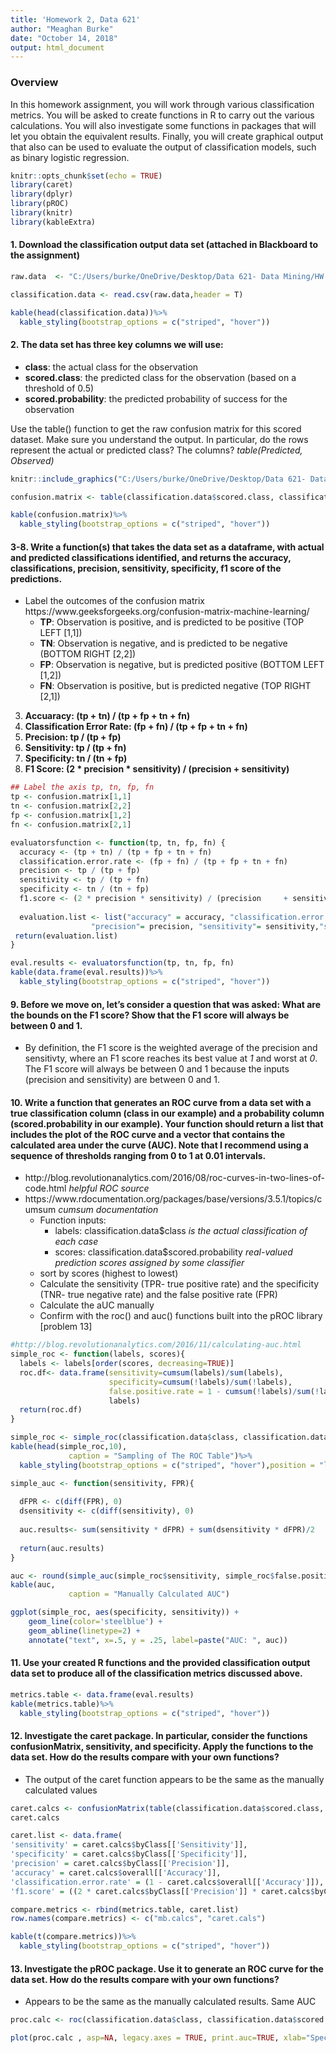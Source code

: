 ---
title: 'Homework 2, Data 621'
author: "Meaghan Burke"
date: "October 14, 2018"
output: html_document
---

### Overview


In this homework assignment, you will work through various classification metrics. You will be asked to create
functions in R to carry out the various calculations. You will also investigate some functions in packages that will let
you obtain the equivalent results. Finally, you will create graphical output that also can be used to evaluate the
output of classification models, such as binary logistic regression.

```{r setup, include=FALSE}
knitr::opts_chunk$set(echo = TRUE)
library(caret)
library(dplyr)
library(pROC)
library(knitr)
library(kableExtra)
```

####  1. Download the classification output data set (attached in Blackboard to the assignment)

```{r echo = FALSE}

raw.data  <- "C:/Users/burke/OneDrive/Desktop/Data 621- Data Mining/HW 2/classification-output-data.csv"

classification.data <- read.csv(raw.data,header = T)

kable(head(classification.data))%>%
  kable_styling(bootstrap_options = c("striped", "hover"))
```

#### 2. The data set has three key columns we will use:

- **class**: the actual class for the observation
- **scored.class**: the predicted class for the observation (based on a threshold of 0.5)
- **scored.probability**: the predicted probability of success for the observation

Use the table() function to get the raw confusion matrix for this scored dataset. Make sure you understand
the output. In particular, do the rows represent the actual or predicted class? The columns? *table(Predicted, Observed)*

```{r pressure, echo=FALSE, fig.cap="**Confusion Matrix**", out.width = '50%'}
knitr::include_graphics("C:/Users/burke/OneDrive/Desktop/Data 621- Data Mining/HW 2/Confusion_Matrix1_1.png")
```

```{r echo = FALSE}
confusion.matrix <- table(classification.data$scored.class, classification.data$class)

kable(confusion.matrix)%>%
  kable_styling(bootstrap_options = c("striped", "hover"))
```


#### 3-8. Write a function(s) that takes the data set as a dataframe, with actual and predicted classifications identified, and returns the accuracy, classifications, precision, sensitivity, specificity, f1 score of the predictions.

- Label the outcomes of the confusion matrix https://www.geeksforgeeks.org/confusion-matrix-machine-learning/
    - **TP**: Observation is positive, and is predicted to be positive (TOP LEFT [1,1])
    - **TN**: Observation is negative, and is predicted to be negative (BOTTOM RIGHT [2,2])
    - **FP**: Observation is negative, but is predicted positive (BOTTOM LEFT [1,2])
    - **FN**: Observation is positive, but is predicted negative (TOP RIGHT [2,1])
    
3. **Accuaracy: (tp + tn) / (tp + fp + tn + fn)**
4. **Classification Error Rate: (fp + fn) / (tp + fp + tn + fn)**
5. **Precision: tp / (tp + fp)**
6. **Sensitivity: tp / (tp + fn)**
7. **Specificity: tn / (tn + fp)**
8. **F1 Score: (2 * precision * sensitivity) / (precision     + sensitivity)**



```{r echo = FALSE}
## Label the axis tp, tn, fp, fn
tp <- confusion.matrix[1,1]
tn <- confusion.matrix[2,2]
fp <- confusion.matrix[1,2]
fn <- confusion.matrix[2,1]

```

```{r echo = FALSE}
evaluatorsfunction <- function(tp, tn, fp, fn) {
  accuracy <- (tp + tn) / (tp + fp + tn + fn)
  classification.error.rate <- (fp + fn) / (tp + fp + tn + fn)
  precision <- tp / (tp + fp)
  sensitivity <- tp / (tp + fn)
  specificity <- tn / (tn + fp)
  f1.score <- (2 * precision * sensitivity) / (precision     + sensitivity)
  
  evaluation.list <- list("accuracy" = accuracy, "classification.error.rate" = classification.error.rate,
                  "precision"= precision, "sensitivity"= sensitivity,"specificity"= specificity, "f1.score"= f1.score )
 return(evaluation.list)
}

eval.results <- evaluatorsfunction(tp, tn, fp, fn)
kable(data.frame(eval.results))%>%
  kable_styling(bootstrap_options = c("striped", "hover"))

```

#### 9. Before we move on, let's consider a question that was asked: What are the bounds on the F1 score? Show that the F1 score will always be between 0 and 1.

- By definition, the F1 score is the weighted average of the precision and sensitivty, where an F1 score reaches its best value at *1* and worst at *0*. The F1 score will always be between 0 and 1 because the inputs (precision and sensitivity) are between 0 and 1.


#### 10. Write a function that generates an ROC curve from a data set with a true classification column (class in our example) and a probability column (scored.probability in our example). Your function should return a list that includes the plot of the ROC curve and a vector that contains the calculated area under the curve (AUC). Note that I recommend using a sequence of thresholds ranging from 0 to 1 at 0.01 intervals.

- http://blog.revolutionanalytics.com/2016/08/roc-curves-in-two-lines-of-code.html  *helpful ROC source*
- https://www.rdocumentation.org/packages/base/versions/3.5.1/topics/cumsum *cumsum documentation*
  - Function inputs:
    - labels: classification.data$class *is the actual classification of each case*
    - scores: classification.data$scored.probability *real-valued prediction scores assigned by some classifier*
  - sort by scores (highest to lowest)
  - Calculate the sensitivity (TPR- true positive rate) and the specificity (TNR- true negative rate) and the false positive rate (FPR)
  - Calculate the aUC manually 
  - Confirm with the roc() and auc() functions built into the pROC library [problem 13]

```{r echo = FALSE}

#http://blog.revolutionanalytics.com/2016/11/calculating-auc.html
simple_roc <- function(labels, scores){
  labels <- labels[order(scores, decreasing=TRUE)]
  roc.df<- data.frame(sensitivity=cumsum(labels)/sum(labels), 
                      specificity=cumsum(!labels)/sum(!labels),
                      false.positive.rate = 1 - cumsum(!labels)/sum(!labels),
                      labels)
  return(roc.df)
}

simple_roc <- simple_roc(classification.data$class, classification.data$scored.probability)
kable(head(simple_roc,10),
             caption = "Sampling of The ROC Table")%>%
  kable_styling(bootstrap_options = c("striped", "hover"),position = "left")
```


```{r echo = FALSE}
simple_auc <- function(sensitivity, FPR){
  
  dFPR <- c(diff(FPR), 0)
  dsensitivity <- c(diff(sensitivity), 0)
  
  auc.results<- sum(sensitivity * dFPR) + sum(dsensitivity * dFPR)/2
  
  return(auc.results)
}

auc <- round(simple_auc(simple_roc$sensitivity, simple_roc$false.positive.rate),4)
kable(auc,
             caption = "Manually Calculated AUC")
```
```{r echo = FALSE}
ggplot(simple_roc, aes(specificity, sensitivity)) + 
    geom_line(color='steelblue') + 
    geom_abline(linetype=2) +
    annotate("text", x=.5, y = .25, label=paste("AUC: ", auc))
```






#### 11. Use your created R functions and the provided classification output data set to produce all of the classification metrics discussed above.

```{r echo = FALSE}
metrics.table <- data.frame(eval.results)
kable(metrics.table)%>%
  kable_styling(bootstrap_options = c("striped", "hover"))
```


#### 12. Investigate the caret package. In particular, consider the functions confusionMatrix, sensitivity, and specificity. Apply the functions to the data set. How do the results compare with your own functions?

- The output of the caret function appears to be the same as the manually calculated values 

```{r echo = FALSE}
caret.calcs <- confusionMatrix(table(classification.data$scored.class, classification.data$class))
caret.calcs
```

```{r echo = FALSE}
caret.list <- data.frame(
'sensitivity' = caret.calcs$byClass[['Sensitivity']],
'specificity' = caret.calcs$byClass[['Specificity']],
'precision' = caret.calcs$byClass[['Precision']],
'accuracy' = caret.calcs$overall[['Accuracy']],
'classification.error.rate' = (1 - caret.calcs$overall[['Accuracy']]), 
'f1.score' = ((2 * caret.calcs$byClass[['Precision']] * caret.calcs$byClass[['Sensitivity']]) / (caret.calcs$byClass[['Precision']]     + caret.calcs$byClass[['Sensitivity']])))

compare.metrics <- rbind(metrics.table, caret.list)
row.names(compare.metrics) <- c("mb.calcs", "caret.cals")

kable(t(compare.metrics))%>%
  kable_styling(bootstrap_options = c("striped", "hover"))
```


#### 13. Investigate the pROC package. Use it to generate an ROC curve for the data set. How do the results compare with your own functions?

- Appears to be the same as the manually calculated results. Same AUC
```{r echo = FALSE}
proc.calc <- roc(classification.data$class, classification.data$scored.probability)

plot(proc.calc , asp=NA, legacy.axes = TRUE, print.auc=TRUE, xlab="Specificity")
```

